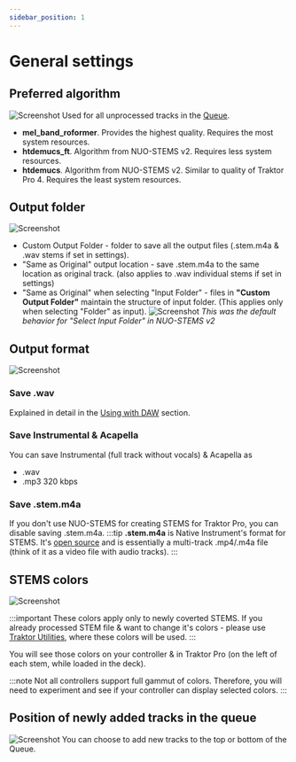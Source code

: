 ```yaml
---
sidebar_position: 1
---
```


# General settings
## Preferred algorithm
![Screenshot](./img/settings-preferred-algorithm.webp)
Used for all unprocessed tracks in the [Queue](../../#queue).
- **mel_band_roformer**. Provides the highest quality. Requires the most system resources.
- **htdemucs_ft**. Algorithm from NUO-STEMS v2. Requires less system resources.
- **htdemucs**. Algorithm from NUO-STEMS v2. Similar to quality of Traktor Pro 4. Requires the least system resources.

## Output folder

![Screenshot](./img/settings-output-folder.webp)
- Custom Output Folder - folder to save all the output files (.stem.m4a & .wav stems if set in settings).
- "Same as Original" output location - save .stem.m4a to the same location as original track. (also applies to .wav individual stems if set in settings)
- "Same as Original" when selecting "Input Folder" - files in **"Custom Output Folder"** maintain the structure of input folder. (This applies only when selecting "Folder" as input). ![Screenshot](../../index-img/input-folder-output-structure.webp)
  _This was the default behavior for "Select Input Folder" in NUO-STEMS v2_

## Output format
![Screenshot](./img/settings-wav-instrum-stem-m4a.webp)

### Save .wav
Explained in detail in the [Using with DAW](../../using-with-daw) section.

### Save Instrumental & Acapella
You can save Instrumental (full track without vocals) & Acapella as 
- .wav
- .mp3 320 kbps

### Save .stem.m4a
If you don't use NUO-STEMS for creating STEMS for Traktor Pro, you can disable saving .stem.m4a.
:::tip
**.stem.m4a** is Native Instrument's format for STEMS. It's [open source](https://www.stems-music.com/) and is essentially a multi-track .mp4/.m4a file (think of it as a video file with audio tracks).
:::

## STEMS colors
![Screenshot](./img/settings-stems-colors.webp)

:::important
These colors apply only to newly coverted STEMS. If you already processed STEM file & want to change it's colors - please use [Traktor Utilities](../../traktor-utilities), where these colors will be used.
:::

You will see those colors on your controller & in Traktor Pro (on the left of each stem,
while loaded in the deck).

:::note
Not all controllers support full gammut of colors. Therefore, you will need to experiment
and see if your controller can display selected colors.
:::


## Position of newly added tracks in the queue
![Screenshot](./img/settings-position-of-newly-added-tracks.webp)
You can choose to add  new tracks to the top or bottom of the Queue.
